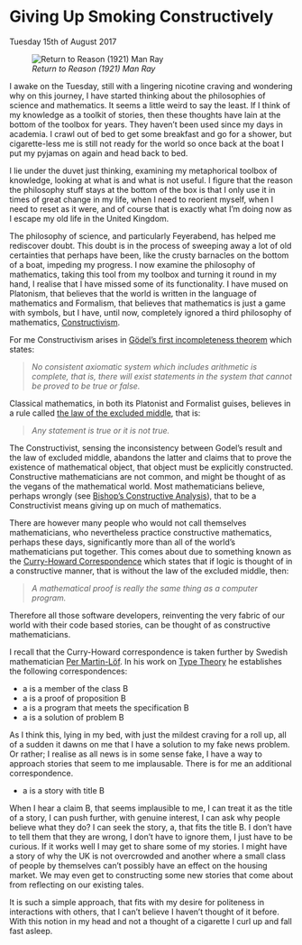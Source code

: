 
# Giving Up Smoking Constructively 
Tuesday 15th of August 2017

![*Return to Reason (1921) Man Ray*](images/ReturnToReason.jpg)

I awake on the Tuesday, still with a lingering nicotine craving and wondering why on this journey, I have started thinking about the philosophies of science and mathematics. It seems a little weird to say the least. If I think of my knowledge as a toolkit of stories, then these thoughts have lain at the bottom of the toolbox for years. They haven’t been used since my days in academia. I crawl out of bed to get some breakfast and go for a shower, but cigarette-less me is still not ready for the world so once back at the boat I put my pyjamas on again and head back to bed.

I lie under the duvet just thinking, examining my metaphorical toolbox of knowledge, looking at what is and what is not useful. I figure that the reason the philosophy stuff stays at the bottom of the box is that I only use it in times of great change in my life, when I need to reorient myself, when I need to reset as it were, and of course that is exactly what I’m doing now as I escape my old life in the United Kingdom.

The philosophy of science, and particularly Feyerabend, has helped me rediscover doubt. This doubt is in the process of sweeping away a lot of old certainties that perhaps have been, like the crusty barnacles on the bottom of a boat, impeding my progress. I now examine the philosophy of mathematics, taking this tool from my toolbox and turning it round in my hand, I realise that I have missed some of its functionality. I have mused on Platonism, that believes that the world is written in the language of mathematics and Formalism, that believes that mathematics is just a game with symbols, but I have, until now, completely ignored a third philosophy of mathematics, [Constructivism](https://en.wikipedia.org/wiki/Constructivism_(mathematics)).

For me Constructivism arises in [Gödel’s first incompleteness theorem](https://en.wikipedia.org/wiki/G%C3%B6del%27s_incompleteness_theorems) which states:

> *No consistent axiomatic system which includes arithmetic is complete, that is, there will exist statements in the system that cannot be proved to be true or false.*  

Classical mathematics, in both its Platonist and Formalist guises, believes in a rule called [the law of the excluded middle](https://en.wikipedia.org/wiki/Law_of_excluded_middle), that is:

> *Any statement is true or it is not true.*

The Constructivist, sensing the inconsistency between Godel’s result and the law of excluded middle, abandons the latter and claims that to prove the existence of mathematical object, that object must be explicitly constructed. Constructive mathematicians are not common, and might be thought of as the vegans of the mathematical world. Most mathematicians believe, perhaps wrongly (see [Bishop’s Constructive Analysis](http://www.springer.com/gp/book/9783642649059)), that to be a Constructivist means giving up on much of mathematics.

There are however many people who would not call themselves mathematicians, who nevertheless practice constructive mathematics, perhaps these days, significantly more than all of the world’s mathematicians put together. This comes about due to something known as the [Curry-Howard Correspondence](https://en.wikipedia.org/wiki/Curry%E2%80%93Howard_correspondence) which states that if logic is thought of in a constructive manner, that is without the law of the excluded middle, then:

> *A mathematical proof is really the same thing as a computer program.*

Therefore all those software developers, reinventing the very fabric of our world with their code based stories, can be thought of as constructive mathematicians.

I recall that the Curry-Howard correspondence is taken further by Swedish mathematician [Per Martin-Löf](https://en.wikipedia.org/wiki/Per_Martin-L%C3%B6f). In his work on [Type Theory](https://en.wikipedia.org/wiki/Intuitionistic_type_theory) he establishes the following correspondences:

* a is a member of the class B
* a is a proof of proposition B
* a is a program that meets the specification B
* a is a solution of problem B

As I think this, lying in my bed, with just the mildest craving for a roll up, all of a sudden it dawns on me that I have a solution to my fake news problem. Or rather; I realise as all news is in some sense fake, I have a way to approach stories that seem to me implausable. There is for me an additional correspondence.

* a is a story with title B
  
When I hear a claim B, that seems implausible to me, I can treat it as the title of a story, I can push further, with genuine interest, I can ask why people believe what they do? I can seek the story, a, that fits the title B. I don’t have to tell them that they are wrong, I don’t have to ignore them, I just have to be curious. If it works well I may get to share some of my stories. I might have a story of why the UK is not overcrowded and another where a small class of people by themselves can’t possibly have an effect on the housing market. We may even get to constructing some new stories that come about from reflecting on our existing tales.

It is such a simple approach, that fits with my desire for politeness in interactions with others, that I can’t believe I haven’t thought of it before. With this notion in my head and not a thought of a cigarette I curl up and fall fast asleep.
